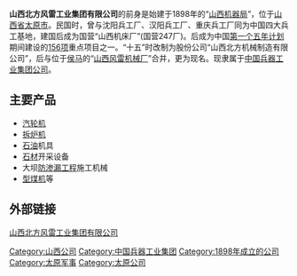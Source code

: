 '''山西北方风雷工业集团有限公司'''的前身是始建于1898年的“[[山西机器局|山西机器局]]”，位于[[山西省|山西省]][[太原市|太原市]]。民国时，曾与沈阳兵工厂、汉阳兵工厂、重庆兵工厂同为中国四大兵工基地，建国后成为国营“山西机床厂”(国营247厂)。后成为中国[[第一个五年计划|第一个五年计划]]期间建设的[[156项|156项]]重点项目之一。“十五”时改制为股份公司“山西北方机械制造有限公司”，后与位于[[侯马|侯马]]的“[[山西风雷机械厂|山西风雷机械厂]]”合并，更为现名。现隶属于[[中国兵器工业集团公司|中国兵器工业集团公司]]。

== 主要产品 ==
*[[汽轮机|汽轮机]]
*[[拆炉机|拆炉机]]
*[[石油|石油]]机具
*[[石材|石材]]开采设备
*大坝[[防渗漏工程|防渗漏工程]]施工机械
*[[型煤机|型煤机]]等

== 外部链接 ==
[http://www.sxbffl.com/ 山西北方风雷工业集团有限公司] {{Wayback|url=http://www.sxbffl.com/ |date=20120101091941 }}

[[Category:山西公司|Category:山西公司]]
[[Category:中国兵器工业集团|Category:中国兵器工业集团]]
[[Category:1898年成立的公司|Category:1898年成立的公司]]
[[Category:太原军事|Category:太原军事]]
[[Category:太原公司|Category:太原公司]]